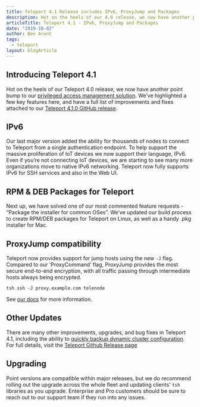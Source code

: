 ```yaml
---
title: Teleport 4.1 Release includes IPv6, ProxyJump and Packages
description: Hot on the heels of our 4.0 release, we now have another point bump to Teleport. Teleport now speaks IPv6, ProxyJump, Debian & RPM packages and much more.
articleTitle: Teleport 4.1 - IPv6, ProxyJump and Packages
date: "2019-10-02"
author: Ben Arent
tags:
  - teleport
layout: blogArticle
---
```



## Introducing Teleport 4.1

Hot on the heels of our Teleport 4.0 release, we now have another point bump to our [privileged access management solution](https://goteleport.com/).
We’ve highlighted a few key features here, and have a full list of improvements and fixes attached to our [Teleport 4.1.0 GitHub
release](https://github.com/gravitational/teleport/releases/tag/v4.1.0).

## IPv6

Our last major version added the ability for thousands of nodes to connect to Teleport from a single authentication endpoint. To help
support the massive proliferation of IoT devices we now support their language, IPv6. Even if you’re not connecting IoT devices, we are
starting to see many more organizations move to native IPv6 networking. Teleport now fully supports IPv6 for SSH services and also in the
Web UI.

<BlogImage src="./assets/teleport-4-1-IPv6.png" />

## RPM & DEB Packages for Teleport

Next up, we have solved one of our most commented feature requests - “Package the installer for common OSes”. We’ve updated our build
process to create RPM/DEB packages for Teleport on Linux, as well as a handy .pkg installer for Mac.

<BlogImage src="./assets/teleport-package1.png" />

## ProxyJump compatibility

Teleport now provides support for jump hosts using the new `-J` flag. Compared to our ‘ProxyCommand’ flag, ProxyJump provides the most
secure end-to-end encryption, with all traffic passing through intermediate hosts always being encrypted.

`tsh ssh -J proxy.example.com telenode`

See [our docs](https://goteleport.com/docs/user-manual/#ssh-jumphost) for more information.

## Other Updates

There are many other improvements, upgrades, and bug fixes in Teleport 4.1, including the ability to [quickly backup dynamic cluster
configuration](https://goteleport.com/docs/admin-guide/#backing-up-dynamic-configuration). For full details, visit the [Teleport Github Release
page](https://github.com/gravitational/teleport/releases/tag/v4.1.0)

<EmailSubscribeViolet />

## Upgrading

Point versions are compatible within major releases, but we do recommend rolling out the upgrade across the whole fleet and updating
clients' `tsh` libraries as you upgrade. Enterprise and Pro customers should be sure to reach out to our support team if they run into any
issues.
